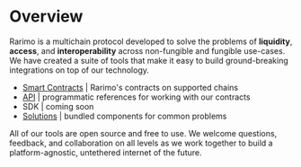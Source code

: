 ---
---

# Overview

Rarimo is a multichain protocol developed to solve the problems of **liquidity**, **access**, and **interoperability** across non-fungible and fungible use-cases.
We have created a suite of tools that make it easy to build ground-breaking integrations on top of our technology.

- [Smart Contracts](./smart-contracts) | Rarimo's contracts on supported chains
- [API](./api) | programmatic references for working with our contracts
- SDK | coming soon
- [Solutions](./solutions) | bundled components for common problems

All of our tools are open source and free to use.
We welcome questions, feedback, and collaboration on all levels as we work together to build a platform-agnostic, untethered internet of the future.
